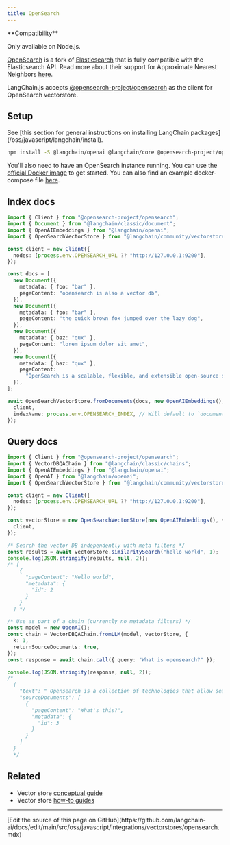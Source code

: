 ```yaml
---
title: OpenSearch
---
```


<Tip>
**Compatibility**

Only available on Node.js.
</Tip>

[OpenSearch](https://opensearch.org/) is a fork of [Elasticsearch](https://www.elastic.co/elasticsearch/) that is fully compatible with the Elasticsearch API. Read more about their support for Approximate Nearest Neighbors [here](https://opensearch.org/docs/latest/search-plugins/knn/approximate-knn/).

LangChain.js accepts [@opensearch-project/opensearch](https://opensearch.org/docs/latest/clients/javascript/index/) as the client for OpenSearch vectorstore.

## Setup

<Tip>
See [this section for general instructions on installing LangChain packages](/oss/javascript/langchain/install).
</Tip>

```bash npm
npm install -S @langchain/openai @langchain/core @opensearch-project/opensearch
```
You'll also need to have an OpenSearch instance running. You can use the [official Docker image](https://opensearch.org/docs/latest/opensearch/install/docker/) to get started. You can also find an example docker-compose file [here](https://github.com/langchain-ai/langchainjs/blob/main/examples/src/indexes/vector_stores/opensearch/docker-compose.yml).

## Index docs

```typescript
import { Client } from "@opensearch-project/opensearch";
import { Document } from "@langchain/classic/document";
import { OpenAIEmbeddings } from "@langchain/openai";
import { OpenSearchVectorStore } from "@langchain/community/vectorstores/opensearch";

const client = new Client({
  nodes: [process.env.OPENSEARCH_URL ?? "http://127.0.0.1:9200"],
});

const docs = [
  new Document({
    metadata: { foo: "bar" },
    pageContent: "opensearch is also a vector db",
  }),
  new Document({
    metadata: { foo: "bar" },
    pageContent: "the quick brown fox jumped over the lazy dog",
  }),
  new Document({
    metadata: { baz: "qux" },
    pageContent: "lorem ipsum dolor sit amet",
  }),
  new Document({
    metadata: { baz: "qux" },
    pageContent:
      "OpenSearch is a scalable, flexible, and extensible open-source software suite for search, analytics, and observability applications",
  }),
];

await OpenSearchVectorStore.fromDocuments(docs, new OpenAIEmbeddings(), {
  client,
  indexName: process.env.OPENSEARCH_INDEX, // Will default to `documents`
});
```
## Query docs

```typescript
import { Client } from "@opensearch-project/opensearch";
import { VectorDBQAChain } from "@langchain/classic/chains";
import { OpenAIEmbeddings } from "@langchain/openai";
import { OpenAI } from "@langchain/openai";
import { OpenSearchVectorStore } from "@langchain/community/vectorstores/opensearch";

const client = new Client({
  nodes: [process.env.OPENSEARCH_URL ?? "http://127.0.0.1:9200"],
});

const vectorStore = new OpenSearchVectorStore(new OpenAIEmbeddings(), {
  client,
});

/* Search the vector DB independently with meta filters */
const results = await vectorStore.similaritySearch("hello world", 1);
console.log(JSON.stringify(results, null, 2));
/* [
    {
      "pageContent": "Hello world",
      "metadata": {
        "id": 2
      }
    }
  ] */

/* Use as part of a chain (currently no metadata filters) */
const model = new OpenAI();
const chain = VectorDBQAChain.fromLLM(model, vectorStore, {
  k: 1,
  returnSourceDocuments: true,
});
const response = await chain.call({ query: "What is opensearch?" });

console.log(JSON.stringify(response, null, 2));
/*
  {
    "text": " Opensearch is a collection of technologies that allow search engines to publish search results in a standard format, making it easier for users to search across multiple sites.",
    "sourceDocuments": [
      {
        "pageContent": "What's this?",
        "metadata": {
          "id": 3
        }
      }
    ]
  }
  */
```

## Related

- Vector store [conceptual guide](/oss/javascript/integrations/vectorstores)
- Vector store [how-to guides](/oss/javascript/integrations/vectorstores)

---

<Callout icon="pen-to-square" iconType="regular">
  [Edit the source of this page on GitHub](https://github.com/langchain-ai/docs/edit/main/src/oss/javascript/integrations/vectorstores/opensearch.mdx)
</Callout>
